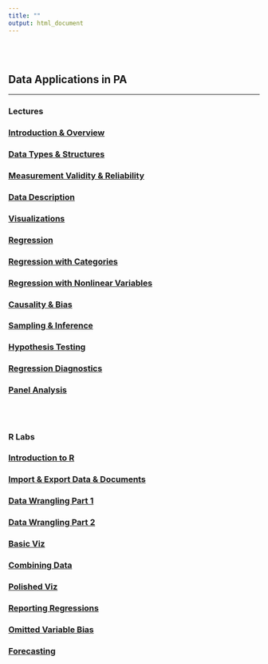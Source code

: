 ```yaml
---
title: ""
output: html_document
---
```


<br><br>

## Data Applications in PA
***

### Lectures

### [Introduction & Overview](content/teaching/slides/Intro_Slides.html)

### [Data Types & Structures](content/teaching/slides/Data.html)

### [Measurement Validity & Reliability](content/teaching/slides/measurement.html)

### [Data Description](content/teaching/slides/Description.html)

### [Visualizations](content/teaching/slides/Visualizations.html)

### [Regression](content/teaching/slides/Regression.html)

### [Regression with Categories](content/teaching/slides/Regression-with-Categories.html)

### [Regression with Nonlinear Variables](content/teaching/slides/Regression-with-nonlinears.html)

### [Causality & Bias](content/teaching/slides/Causality.html)

### [Sampling & Inference](content/teaching/slides/Sampling.html)

### [Hypothesis Testing](content/teaching/slides/Hypothesis-Testing.html)

### [Regression Diagnostics](content/teaching/slides/Reg_Diagnostics.html)

### [Panel Analysis](content/teaching/slides/panel.html)

<br><br>

### R Labs

### [Introduction to R](content/teaching/slides/rlab1_intro_to_r.html)

### [Import & Export Data & Documents](content/teaching/slides/rlab2_import_and_export.html)

### [Data Wrangling Part 1](content/teaching/slides/rlab3_data_wrangling.html)

### [Data Wrangling Part 2](content/teaching/slides/rlab4-wrangling_part2.html)

### [Basic Viz](content/teaching/slides/rlab5-visualizations.html)

### [Combining Data](content/teaching/slides/rlab6-combining-data.html)

### [Polished Viz](content/teaching/slides/rlab7-polished-viz.html)

### [Reporting Regressions](content/teaching/slides/rlab8-reporting-reg.html)

### [Omitted Variable Bias](content/teaching/slides/rlab9-ovb.html)

### [Forecasting](content/teaching/slides/rlab10-forecasting.html)
